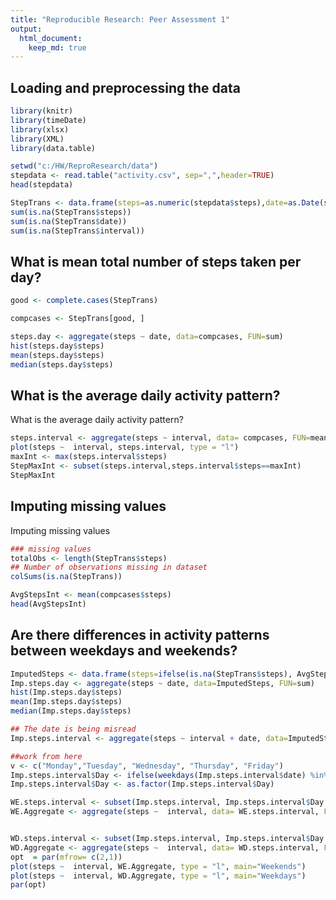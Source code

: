 ```yaml
---
title: "Reproducible Research: Peer Assessment 1"
output: 
  html_document:
    keep_md: true
---
```



## Loading and preprocessing the data
```r
library(knitr)
library(timeDate)
library(xlsx)
library(XML)
library(data.table)

setwd("c:/HW/ReproResearch/data")
stepdata <- read.table("activity.csv", sep=",",header=TRUE)
head(stepdata)

StepTrans <- data.frame(steps=as.numeric(stepdata$steps),date=as.Date(stepdata$date), interval=stepdata$interval)
sum(is.na(StepTrans$steps))
sum(is.na(StepTrans$date))
sum(is.na(StepTrans$interval))
```


## What is mean total number of steps taken per day?


```r
good <- complete.cases(StepTrans)

compcases <- StepTrans[good, ]

steps.day <- aggregate(steps ~ date, data=compcases, FUN=sum)
hist(steps.day$steps)
mean(steps.day$steps)
median(steps.day$steps)
```



## What is the average daily activity pattern?

What is the average daily activity pattern?
```r
steps.interval <- aggregate(steps ~ interval, data= compcases, FUN=mean)
plot(steps ~  interval, steps.interval, type = "l")
maxInt <- max(steps.interval$steps)
StepMaxInt <- subset(steps.interval,steps.interval$steps==maxInt)
StepMaxInt 
```



## Imputing missing values

Imputing missing values
```r
### missing values
totalObs <- length(StepTrans$steps) 
## Number of observations missing in dataset
colSums(is.na(StepTrans))

AvgStepsInt <- mean(compcases$steps)
head(AvgStepsInt)
```


## Are there differences in activity patterns between weekdays and weekends?
```r
ImputedSteps <- data.frame(steps=ifelse(is.na(StepTrans$steps), AvgStepsInt, StepTrans$steps),date=StepTrans$date, interval=StepTrans$interval)
Imp.steps.day <- aggregate(steps ~ date, data=ImputedSteps, FUN=sum)
hist(Imp.steps.day$steps)
mean(Imp.steps.day$steps)
median(Imp.steps.day$steps)

## The date is being misread
Imp.steps.interval <- aggregate(steps ~ interval + date, data=ImputedSteps, FUN=sum)

##work from here
v <- c("Monday","Tuesday", "Wednesday", "Thursday", "Friday")
Imp.steps.interval$Day <- ifelse(weekdays(Imp.steps.interval$date) %in% v,  "Weekday", "Weekend")
Imp.steps.interval$Day <- as.factor(Imp.steps.interval$Day)

WE.steps.interval <- subset(Imp.steps.interval, Imp.steps.interval$Day =="Weekend")
WE.Aggregate <- aggregate(steps ~  interval, data= WE.steps.interval, FUN=mean)


WD.steps.interval <- subset(Imp.steps.interval, Imp.steps.interval$Day =="Weekday")
WD.Aggregate <- aggregate(steps ~  interval, data= WD.steps.interval, FUN=mean)
opt  = par(mfrow= c(2,1))
plot(steps ~  interval, WE.Aggregate, type = "l", main="Weekends")
plot(steps ~  interval, WD.Aggregate, type = "l", main="Weekdays")
par(opt)
```

